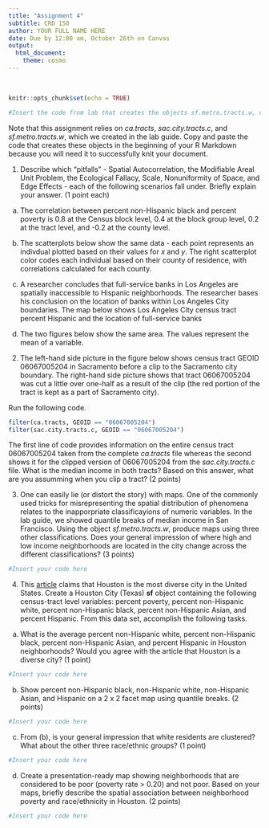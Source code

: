 ```yaml
---
title: "Assignment 4"
subtitle: CRD 150
author: YOUR FULL NAME HERE
date: Due by 12:00 am, October 26th on Canvas
output: 
  html_document:
    theme: cosmo
---
```

\

```r
knitr::opts_chunk$set(echo = TRUE)
```

```r
#Insert the code from lab that creates the objects sf.metro.tracts.w, ca.tracts and sac.city.tracts.c
```

Note that this assignment relies on *ca.tracts*, *sac.city.tracts.c*, and *sf.metro.tracts.w*, which we created in the lab guide.  Copy and paste the code that creates these objects in the beginning of your R Markdown because you will need it to successfully knit your document.

1. Describe which "pitfalls" - Spatial Autocorrelation, the Modifiable Areal Unit Problem, the Ecological Fallacy, Scale, Nonuniformity of Space, and Edge Effects - each of the following scenarios fall under. Briefly explain your answer. (1 point each)

a. The correlation between percent non-Hispanic black and percent poverty is 0.8 at the Census block level, 0.4 at the block group level, 0.2 at the tract level, and -0.2 at the county level.

b. The scatterplots below show the same data - each point represents an indivdual plotted based on their values for *x* and *y*.  The right scatterplot color codes each individual based on their county of residence, with correlations calculated for each county.

c. A researcher concludes that full-service banks in Los Angeles are spatially inaccessible to Hispanic neighborhoods. The researcher bases his conclusion on the location of banks within Los Angeles City boundaries.  The map below shows Los Angeles City census tract percent Hispanic and the location of full-service banks  

d. The two figures below show the same area. The values represent the mean of a variable.  

2. The left-hand side picture in the figure below shows census tract GEOID 06067005204 in Sacramento before a clip to the Sacramento city boundary.  The right-hand side picture shows that tract 06067005204 was cut a little over one-half as a result of the clip (the red portion of the tract is kept as a part of Sacramento city). 

Run the following code.  

```r
filter(ca.tracts, GEOID == "06067005204")
filter(sac.city.tracts.c, GEOID == "06067005204")
```

The first line of code provides information on the entire census tract 06067005204 taken from the        complete *ca.tracts* file whereas the second shows it for the clipped version of 06067005204 from the       *sac.city.tracts.c* file.  What is the median income in both tracts?  Based on this answer, what are you assumming when you clip a tract? (2 points)

3. One can easily lie (or distort the story) with maps.  One of the commonly used tricks for misrepresenting the spatial distribution of phenomena relates to the inapporpriate classificayions of numeric variables.  In the lab guide, we showed quantile breaks of median income in San Francisco.  Using the object *sf.metro.tracts.w*, produce maps using three other classifications.  Does your general impression of where high and low income neighborhoods are located in the city change across the different classifications? (3 points)

```r
#Insert your code here
```
  
4. This [article](http://www.latimes.com/nation/la-na-houston-diversity-2017-htmlstory.html) claims that Houston is the most diverse city in the United States.  Create a Houston City (Texas) **sf** object containing the following census-tract level variables: percent poverty, percent non-Hispanic white, percent non-Hispanic black, percent non-Hispanic Asian, and percent Hispanic.  From this data set, accomplish the following tasks.

a. What is the average percent non-Hispanic white, percent non-Hispanic black, percent non-Hispanic Asian, and percent Hispanic in Houston neighborhoods? Would you agree with the article that Houston is a diverse city? (1 point)

```r
#Insert your code here
```

b. Show percent non-Hispanic black, non-Hispanic white, non-Hispanic Asian, and Hispanic on a 2 x 2 facet map using quantile breaks. (2 points)

```r
#Insert your code here
```

c. From (b), is your general impression that white residents are clustered? What about the other three race/ethnic groups?  (1 point)

```r
#Insert your code here
```

d. Create a presentation-ready map showing neighborhoods that are considered to be poor (poverty rate > 0.20) and not poor.  Based on your maps, briefly describe the spatial association between neighborhood poverty and race/ethnicity in Houston. (2 points)

```r
#Insert your code here
```
